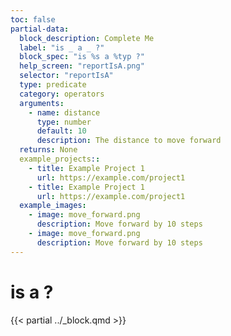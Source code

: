 ```yaml
---
toc: false
partial-data:
  block_description: Complete Me
  label: "is _ a _ ?"
  block_spec: "is %s a %typ ?"
  help_screen: "reportIsA.png"
  selector: "reportIsA"
  type: predicate
  category: operators
  arguments:
    - name: distance
      type: number
      default: 10
      description: The distance to move forward
  returns: None
  example_projects::
    - title: Example Project 1
      url: https://example.com/project1
    - title: Example Project 1
      url: https://example.com/project1
  example_images:
    - image: move_forward.png
      description: Move forward by 10 steps
    - image: move_forward.png
      description: Move forward by 10 steps
---
```


# is  a  ? {.unnumbered}

{{< partial ../_block.qmd >}}
